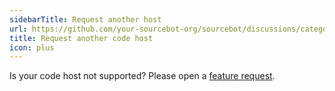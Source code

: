 ```yaml
---
sidebarTitle: Request another host
url: https://github.com/your-sourcebot-org/sourcebot/discussions/categories/ideas
title: Request another code host
icon: plus
---
```


Is your code host not supported? Please open a [feature request](https://github.com/your-sourcebot-org/sourcebot/discussions/categories/ideas).